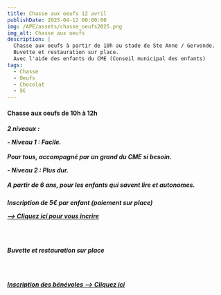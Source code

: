 ```yaml
---
title: Chasse aux oeufs 12 avril
publishDate: 2025-04-12 00:00:00
img: /APE/assets/chasse_oeufs2025.png
img_alt: Chasse aux oeufs
description: |
  Chasse aux oeufs à partir de 10h au stade de Ste Anne / Gervonde.
  Buvette et restauration sur place.
  Avec l'aide des enfants du CME (Conseil municipal des enfants)
tags:
  - Chasse
  - Oeufs
  - Chocolat
  - 5€
---
```

<h4>
<p>Chasse aux oeufs de 10h à 12h</p>
</h4>
<h5>
<p>
 2 niveaux :
</p>
<p>
 - Niveau 1 : Facile. <br></br>
 Pour tous, accompagné par un grand du CME si besoin.

</p>
<p>
 - Niveau 2 : Plus dur. <br></br>
 A partir de 6 ans, pour les enfants qui savent lire et autonomes.
</p>
</h5>
<h5>
<p> 
Inscription de 5€ par enfant (paiement sur place)
</p>
<p>
<a href="https://framaforms.org/chasse-aux-oeufs-12-avril-de-10h-a-12h-1742231567" target="_blank">--> Cliquez ici pour vous incrire</a>
</p>
<br></br>
<p>
Buvette et restauration sur place
</p>
<br></br> 
<p>
<a href="https://framadate.org/Urj9rdgLufTvMcSd" target="_blank">Inscription des bénévoles --> Cliquez ici</a>
</p>
</h5>